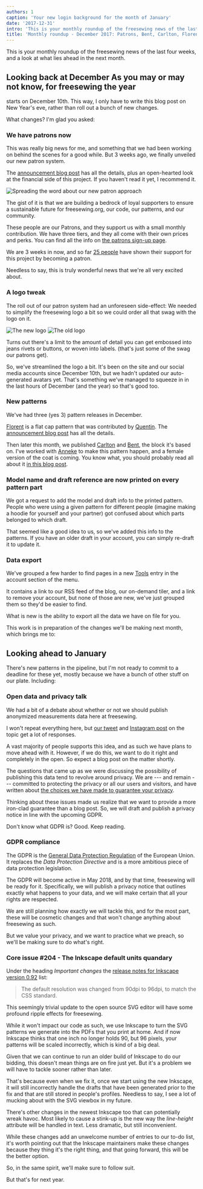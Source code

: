 ```yaml
---
authors: 1
caption: 'Your new login background for the month of January'
date: '2017-12-31'
intro: 'This is your monthly roundup of the freesewing news of the last four weeks, and a look at what lies ahead in the next month.'
title: 'Monthly roundup - December 2017: Patrons, Bent, Carlton, Florent, and the looming Inkscape issue'
---
```


This is your monthly roundup of the freesewing news of the last four weeks, and
a look at what lies ahead in the next month.

<!-- truncate -->

## Looking back at December As you may or may not know, for freesewing the year

starts on December 10th. This way, I only have to write this blog post on New
Year's eve, rather than roll out a bunch of new changes.

What changes? I'm glad you asked:

### We have patrons now

This was really big news for me, and something that we had been working on
behind the scenes for a good while. But 3 weeks ago, we finally unveiled our
new patron system.

The [announcement blog post](/blog/calling-all-patrons/) has all the details,
plus an open-hearted look at the financial side of this project. If you haven't
read it yet, I recommend it.

![Spreading the word about our new patron
approach](https://posts.freesewing.org/uploads/patrons_ig_bad479bb83.png)

The gist of it is that we are building a bedrock of loyal supporters to ensure
a sustainable future for freesewing.org, our code, our patterns, and our
community.

These people are our Patrons, and they support us with a small monthly
contribution. We have three tiers, and they all come with their own prices and
perks. You can find all the info on [the patrons sign-up page](/patrons/join).

We are 3 weeks in now, and so far [25 people](/patrons) have shown their
support for this project by becoming a patron.

Needless to say, this is truly wonderful news that we're all very excited
about.

### A logo tweak

The roll out of our patron system had an unforeseen side-effect: We needed to
simplify the freesewing logo a bit so we could order all that swag with the
logo on it.

![The new logo](https://posts.freesewing.org/uploads/logo_cb4d9e16ca.svg) ![The
old logo](https://posts.freesewing.org/uploads/old_logo_flag_cbfc5a5ff1.png)

Turns out there's a limit to the amount of detail you can get embossed into
jeans rivets or buttons, or woven into labels. (that's just some of the swag
our patrons get).

So, we've streamlined the logo a bit. It's been on the site and our social
media accounts since December 10th, but we hadn't updated our auto-generated
avatars yet. That's something we've managed to squeeze in in the last hours of
December (and the year) so that's good too.

### New patterns

We've had three (yes 3) pattern releases in December.

[Florent](/designs/florent) is a flat cap pattern that was contributed by
[Quentin](/users/user?id=241). The [announcement blog
post](/blog/florent-flat-cap-beta/) has all the details.

Then later this month, we published [Carlton](/designs/carlton) and
[Bent](/designs/bent), the block it's based on. I've worked with
[Anneke](/showcase/maker/annekecaramin) to make this pattern happen, and a
female version of the coat is coming. You know what, you should probably read
all about it [in this blog post](/announcing-carlton-and-bent/).

### Model name and draft reference are now printed on every pattern part

We got a request to add the model and draft info to the printed pattern. People
who were using a given pattern for different people (imagine making a hoodie
for yourself and your partner) got confused about which parts belonged to which
draft.

That seemed like a good idea to us, so we've added this info to the patterns.
If you have an older draft in your account, you can simply re-draft it to
update it.

### Data export

We've grouped a few harder to find pages in a new [Tools](/tools/) entry in the
account section of the menu.

It contains a link to our RSS feed of the blog, our on-demand tiler, and a link
to remove your account, but none of those are new, we've just grouped them so
they'd be easier to find.

What is new is the ability to export all the data we have on file for you.

This work is in preparation of the changes we'll be making next month, which
brings me to:

## Looking ahead to January

There's new patterns in the pipeline, but I'm not ready to commit to a deadline
for these yet, mostly because we have a bunch of other stuff on our plate.
Including:

### Open data and privacy talk

We had a bit of a debate about whether or not we should publish anonymized
measurements data here at freesewing.

I won't repeat everything here, but [our
tweet](https://twitter.com/j__st/status/941586171158777856) and [Instagram
post](https://www.instagram.com/p/Bct2jUEnuS9/) on the topic get a lot of
responses.

A vast majority of people supports this idea, and as such we have plans to move
ahead with it. However, if we do this, we want to do it right and completely
in the open. So expect a blog post on the matter shortly.

The questions that came up as we were discussing the possibility of publishing
this data tend to revolve around privacy. We are --- and remain --- committed
to protecting the privacy or all our users and visitors, and have written about
[the choices we have made to guarantee your privacy](/blog/privacy-choices/).

Thinking about these issues made us realize that we want to provide a more
iron-clad guarantee than a blog post. So, we will draft and publish a privacy
notice in line with the upcoming GDPR.

Don't know what GDPR is? Good. Keep reading.

### GDPR compliance

The GDPR is the [General Data Protection
Regulation](https://en.wikipedia.org/wiki/General_Data_Protection_Regulation)
of the European Union. It replaces the _Data Protection Directive_ and is a
more ambitious piece of data protection legislation.

The GDPR will become active in May 2018, and by that time, freesewing will be
ready for it. Specifically, we will publish a privacy notice that outlines
exactly what happens to your data, and we will make certain that all your
rights are respected.

We are still planning how exactly we will tackle this, and for the most part,
these will be cosmetic changes and that won't change anything about freesewing
as such.

But we value your privacy, and we want to practice what we preach, so we'll be
making sure to do what's right.

### Core issue #204 - The Inkscape default units quandary

Under the heading _Important changes_ the [release notes for Inkscape version
0.92](http://wiki.inkscape.org/wiki/index.php/Release_notes/0.92#Important_changes)
list:

> The default resolution was changed from 90dpi to 96dpi, to match the CSS
> standard.

This seemingly trivial update to the open source SVG editor will have some
profound ripple effects for freesewing.

While it won't impact our code as such, we use Inkscape to turn the SVG
patterns we generate into the PDFs that you print at home. And if now Inkscape
thinks that one inch no longer holds 90, but 96 pixels, your patterns will be
scaled incorrectly, which is kind of a big deal.

Given that we can continue to run an older build of Inkscape to do our bidding,
this doesn't mean things are on fire just yet. But it's a problem we will have
to tackle sooner rather than later.

That's because even when we fix it, once we start using the new Inkscape, it
will still incorrectly handle the drafts that have been generated prior to the
fix and that are still stored in people's profiles. Needless to say, I see a
lot of mucking about with the SVG viewbox in my future.

There's other changes in the newest Inkscape too that can potentially wreak
havoc. Most likely to cause a stink-up is the new way the _line-height_
attribute will be handled in text. Less dramatic, but still inconvenient.

While these changes add an unwelcome number of entries to our to-do list, it's
worth pointing out that the Inkscape maintainers make these changes because
they thing it's the right thing, and that going forward, this will be the
better option.

So, in the same spirit, we'll make sure to follow suit.

But that's for next year.
